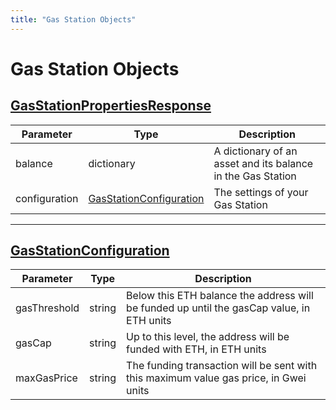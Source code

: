 ```yaml
---
title: "Gas Station Objects"
---
```

  
  # Gas Station Objects

## [GasStationPropertiesResponse](#gasstationpropertiesresponse)

| Parameter | Type | Description |
| --- | --- | --- |
| balance | dictionary | A dictionary of an asset and its balance in the Gas Station |
| configuration | [GasStationConfiguration](#gasstationconfiguration) | The settings of your Gas Station |

* * *

## [GasStationConfiguration](#gasstationconfiguration)

| Parameter | Type | Description |
| --- | --- | --- |
| gasThreshold | string | Below this ETH balance the address will be funded up until the gasCap value, in ETH units |
| gasCap | string | Up to this level, the address will be funded with ETH, in ETH units |
| maxGasPrice | string | The funding transaction will be sent with this maximum value gas price, in Gwei units |